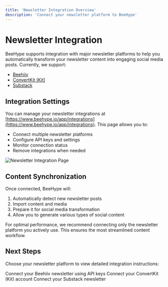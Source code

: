 ```yaml
---
title: 'Newsletter Integration Overview'
description: 'Connect your newsletter platform to BeeHype'
---
```


# Newsletter Integration

BeeHype supports integration with major newsletter platforms to help you automatically transform your newsletter content into engaging social media posts. Currently, we support:

- [Beehiiv](/newsletter-integration/beehiiv)
- [ConvertKit (Kit)](/newsletter-integration/kit)
- [Substack](/newsletter-integration/substack)

## Integration Settings

You can manage your newsletter integrations at [https://www.beehype.io/app/integrations](https://www.beehype.io/app/integrations). This page allows you to:

- Connect multiple newsletter platforms
- Configure API keys and settings
- Monitor connection status
- Remove integrations when needed

<Frame>
  <img src="/images/newsletter-integration/integration-page.png" alt="Newsletter Integration Page" />
</Frame>

## Content Synchronization

Once connected, BeeHype will:

1. Automatically detect new newsletter posts
2. Import content and media
3. Prepare it for social media transformation
4. Allow you to generate various types of social content

<Note>
For optimal performance, we recommend connecting only the newsletter platform you actively use. This ensures the most streamlined content workflow.
</Note>

## Next Steps

Choose your newsletter platform to view detailed integration instructions:

<CardGroup cols={2}>
  <Card
    title="Beehiiv"
    icon="newspaper"
    href="/newsletter-integration/beehiiv"
  >
    Connect your Beehiiv newsletter using API keys
  </Card>
  <Card
    title="ConvertKit"
    icon="envelope"
    href="/newsletter-integration/kit"
  >
    Connect your ConvertKit (Kit) account
  </Card>
  <Card
    title="Substack"
    icon="book"
    href="/newsletter-integration/substack"
  >
    Connect your Substack newsletter
  </Card>
</CardGroup>

